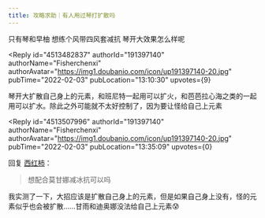 ```yaml
---
title: 攻略求助｜有人用过琴打扩散吗
---
```



<Forum groupName="原神" groupUrl="https://www.douban.com/group/genshin/" archivedAt="2025-05-16T16:47:57.269Z">
  <Post
    id="259182435"
    title="攻略求助｜有人用过琴打扩散吗"
    url="https://www.douban.com/group/topic/259182435/?_spm_id=MjA3NTc2NDUy"
    pubTime="2022-02-03"
    highlightUserId="191397140"
  >
只有琴和早柚 想练个风带四风套减抗 琴开大效果怎么样呢

<Reply
  id="4513482837"
  authorId="191397140"
  authorName="Fisherchenxi"
  authorAvatar="https://img1.doubanio.com/icon/up191397140-20.jpg"
  pubTime="2022-02-03"
  pubLocation="13:10:30"
  upvotes={9}
>
琴开大扩散自己身上的元素，和班尼特一起用可以扩火，和芭芭拉心海之类的一起用可以扩水。除此之外可能就不太好控制了，因为要让怪给自己上元素
</Reply>

<Reply
  id="4513507996"
  authorId="191397140"
  authorName="Fisherchenxi"
  authorAvatar="https://img1.doubanio.com/icon/up191397140-20.jpg"
  pubTime="2022-02-03"
  pubLocation="13:35:09"
  upvotes={0}
>
回复 [西红柿](https://www.douban.com/people/207576452/)：
> 想配合莫甘娜减冰抗可以吗

我实测了一下，大招应该是扩散自己身上的元素，但是如果自己身上没有，怪的元素似乎也会被扩散......甘雨和迪奥娜没法给自己上元素😰
</Reply>
  </Post>
</Forum>
